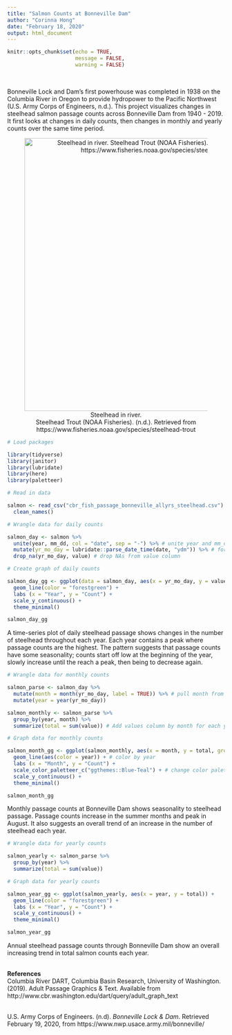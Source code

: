 ```yaml
---
title: "Salmon Counts at Bonneville Dam"
author: "Corinna Hong"
date: "February 18, 2020"
output: html_document
---
```


```r
knitr::opts_chunk$set(echo = TRUE,
                      message = FALSE,
                      warning = FALSE)
```

<br>

Bonneville Lock and Dam's first powerhouse was completed in 1938 on the Columbia River in Oregon to provide hydropower to the Pacific Northwest (U.S. Army Corps of Engineers, n.d.). This project visualizes changes in steelhead salmon passage counts across Bonneville Dam from 1940 - 2019. It first looks at changes in daily counts, then changes in monthly and yearly counts over the same time period. 

<center>

![Steelhead in river. <br> Steelhead Trout (NOAA Fisheries). (n.d.). Retrieved from https://www.fisheries.noaa.gov/species/steelhead-trout](steelhead.jpg){width=630px}

</center>


<style>
p.caption {
  font-size: 0.9em;
  font-style: italic;
  color: grey;
  margin-right: 10%;
  margin-left: 15%;  
  text-align: left;
}
</style>


```r

# Load packages

library(tidyverse)
library(janitor)
library(lubridate)
library(here)
library(paletteer)

```


```r

# Read in data

salmon <- read_csv("cbr_fish_passage_bonneville_allyrs_steelhead.csv") %>% 
  clean_names()

```

```r

# Wrangle data for daily counts

salmon_day <- salmon %>%
  unite(year, mm_dd, col = "date", sep = "-") %>% # unite year and mm_dd column and separate values with "-"
  mutate(yr_mo_day = lubridate::parse_date_time(date, "ydm")) %>% # format date
  drop_na(yr_mo_day, value) # drop NAs from value column

```

```r

# Create graph of daily counts

salmon_day_gg <- ggplot(data = salmon_day, aes(x = yr_mo_day, y = value)) +
  geom_line(color = "forestgreen") +
  labs (x = "Year", y = "Count") +
  scale_y_continuous() +
  theme_minimal()

salmon_day_gg

```

A time-series plot of daily steelhead passage shows changes in the number of steelhead throughout each year. Each year contains a peak where passage counts are the highest. The pattern suggests that passage counts have some seasonality; counts start off low at the beginning of the year, slowly increase until the reach a peak, then being to decrease again.  

```r

# Wrangle data for monthly counts

salmon_parse <- salmon_day %>% 
  mutate(month = month(yr_mo_day, label = TRUE)) %>% # pull month from yr_mo_day, label = true gives months 3 letter label
  mutate(year = year(yr_mo_day))

salmon_monthly <- salmon_parse %>% 
  group_by(year, month) %>%
  summarize(total = sum(value)) # Add values column by month for each year

```

```r

# Graph data for monthly counts

salmon_month_gg <- ggplot(salmon_monthly, aes(x = month, y = total, group = year)) + # separate by year
  geom_line(aes(color = year)) + # color by year
  labs (x = "Month", y = "Count") +
  scale_color_paletteer_c("ggthemes::Blue-Teal") + # change color palette
  scale_y_continuous() +
  theme_minimal()

salmon_month_gg

```

Monthly passage counts at Bonneville Dam shows seasonality to steelhead passage. Passage counts increase in the summer months and peak in August. It also suggests an overall trend of an increase in the number of steelhead each year.

```r

# Wrangle data for yearly counts

salmon_yearly <- salmon_parse %>% 
  group_by(year) %>% 
  summarize(total = sum(value))

```

```r

# Graph data for yearly counts

salmon_year_gg <- ggplot(salmon_yearly, aes(x = year, y = total)) +
  geom_line(color = "forestgreen") +
  labs (x = "Year", y = "Count") +
  scale_y_continuous() +
  theme_minimal()

salmon_year_gg


```

Annual steelhead passage counts through Bonneville Dam show an overall increasing trend in total salmon counts each year.


</br>
**References**
</br>
Columbia River DART, Columbia Basin Research, University of Washington. (2019). Adult
Passage Graphics & Text. Available from http://www.cbr.washington.edu/dart/query/adult_graph_text

</br>
U.S. Army Corps of Engineers. (n.d). *Bonneville Lock & Dam*. Retrieved February 19, 2020, from https://www.nwp.usace.army.mil/bonneville/

